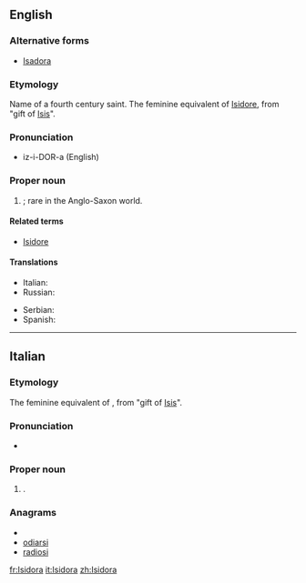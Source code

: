 ==English==

===Alternative forms===
* [[Isadora]]

===Etymology===
Name of a fourth century saint. The feminine equivalent of [[Isidore]], from {{etyl|grc}} "gift of [[Isis]]".

===Pronunciation===
* iz-i-DOR-a (English)

===Proper noun===
{{en-proper noun}}

# {{given name|female|from=Ancient Greek}}; rare in the Anglo-Saxon world.

====Related terms====
* [[Isidore]]

====Translations====
{{trans-top|female given name}}
* Italian: {{t+|it|Isidora}}
* Russian: {{t|ru|Исидора}}
{{trans-mid}}
* Serbian: {{t|sr|Исидора|sc=Cyrl}}
* Spanish: {{t-|es|Isidora}}
{{trans-bottom}}

<!--
Pronounced:  ee-zee-DO-rah (Italian), ee-see-DHO-rah (Spanish)   [key]
-->

----

==Italian==

===Etymology===
The feminine equivalent of {{term|Isidoro|lang=it}}, from {{etyl|grc|it}} "gift of [[Isis]]".

===Pronunciation===
* {{hyphenation|I|si|do|ra}}

===Proper noun===
{{infl|it|proper noun|g=f}}

# {{given name|female|lang=it}}.

===Anagrams===
* {{alphagram|adiiors}}
* [[odiarsi#Italian|odiarsi]]
* [[radiosi#Italian|radiosi]]

[[fr:Isidora]]
[[it:Isidora]]
[[zh:Isidora]]